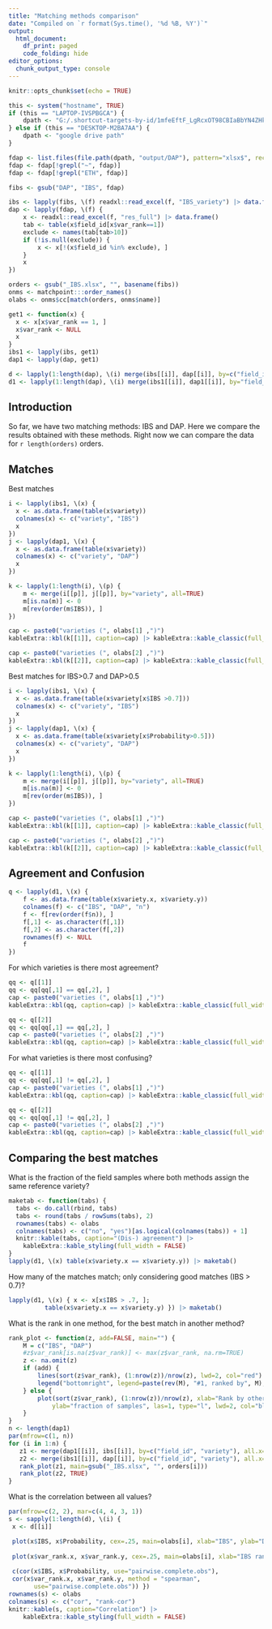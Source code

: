```yaml
---
title: "Matching methods comparison"
date: "Compiled on `r format(Sys.time(), '%d %B, %Y')`"
output:
  html_document:
    df_print: paged
    code_folding: hide
editor_options:
  chunk_output_type: console
---
```



```r
knitr::opts_chunk$set(echo = TRUE)

this <- system("hostname", TRUE)
if (this == "LAPTOP-IVSPBGCA") { 
	dpath <- "G:/.shortcut-targets-by-id/1mfeEftF_LgRcxOT98CBIaBbYN4ZHkBr_/share/image"
} else if (this == "DESKTOP-M2BA7AA") {
	dpath <- "google drive path"
}
```


```r
fdap <- list.files(file.path(dpath, "output/DAP"), pattern="xlsx$", recursive=TRUE, full=TRUE)
fdap <- fdap[!grepl("~", fdap)]
fdap <- fdap[!grepl("ETH", fdap)]

fibs <- gsub("DAP", "IBS", fdap)

ibs <- lapply(fibs, \(f) readxl::read_excel(f, "IBS_variety") |> data.frame())
dap <- lapply(fdap, \(f) {
    x <- readxl::read_excel(f, "res_full") |> data.frame()
    tab <- table(x$field_id[x$var_rank==1])
    exclude <- names(tab[tab>10])
    if (!is.null(exclude)) {
    	x <- x[!(x$field_id %in% exclude), ]
    }
    x
})

orders <- gsub("_IBS.xlsx", "", basename(fibs))
onms <- matchpoint:::order_names()
olabs <- onms$cc[match(orders, onms$name)]

get1 <- function(x) {
  x <- x[x$var_rank == 1, ]
  x$var_rank <- NULL
  x
}
ibs1 <- lapply(ibs, get1)
dap1 <- lapply(dap, get1)

d <- lapply(1:length(dap), \(i) merge(ibs[[i]], dap[[i]], by=c("field_id", "ref_id")))
d1 <- lapply(1:length(dap), \(i) merge(ibs1[[i]], dap1[[i]], by="field_id"))
```

## Introduction

So far, we have two matching methods: IBS and DAP. Here we compare the results obtained with these methods. Right now we can compare the data for `r length(orders)` orders.

## Matches 

Best matches 

```r
i <- lapply(ibs1, \(x) {
  x <- as.data.frame(table(x$variety))
  colnames(x) <- c("variety", "IBS")
  x
})
j <- lapply(dap1, \(x) {
  x <- as.data.frame(table(x$variety))
  colnames(x) <- c("variety", "DAP")
  x
})

k <- lapply(1:length(i), \(p) {
    m <- merge(i[[p]], j[[p]], by="variety", all=TRUE)
    m[is.na(m)] <- 0
    m[rev(order(m$IBS)), ]
})
```


<div class = "row">
<div class = "col-md-5">
```r
cap <- paste0("varieties (", olabs[1] ,")")
kableExtra::kbl(k[[1]], caption=cap) |> kableExtra::kable_classic(full_width = F,  position = "right") |> kableExtra::kable_styling(bootstrap_options = c("striped", "hover"))  |> kableExtra::scroll_box(width = "100%", height = "400px")
```
</div>
<div class = "col-md-5">
```r
cap <- paste0("varieties (", olabs[2] ,")")
kableExtra::kbl(k[[2]], caption=cap) |> kableExtra::kable_classic(full_width = F,  position = "right") |> kableExtra::kable_styling(bootstrap_options = c("striped", "hover"))  |> kableExtra::scroll_box(width = "100%", height = "400px")
```
</div></div>


Best matches for IBS>0.7 and DAP>0.5 

```r
i <- lapply(ibs1, \(x) {
  x <- as.data.frame(table(x$variety[x$IBS >0.7]))
  colnames(x) <- c("variety", "IBS")
  x
})
j <- lapply(dap1, \(x) {
  x <- as.data.frame(table(x$variety[x$Probability>0.5]))
  colnames(x) <- c("variety", "DAP")
  x
})

k <- lapply(1:length(i), \(p) {
    m <- merge(i[[p]], j[[p]], by="variety", all=TRUE)
    m[is.na(m)] <- 0
    m[rev(order(m$IBS)), ]
})
```


<div class = "row">
<div class = "col-md-5">
```r
cap <- paste0("varieties (", olabs[1] ,")")
kableExtra::kbl(k[[1]], caption=cap) |> kableExtra::kable_classic(full_width = F,  position = "right") |> kableExtra::kable_styling(bootstrap_options = c("striped", "hover"))  |> kableExtra::scroll_box(width = "100%", height = "400px")
```
</div>
<div class = "col-md-5">
```r
cap <- paste0("varieties (", olabs[2] ,")")
kableExtra::kbl(k[[2]], caption=cap) |> kableExtra::kable_classic(full_width = F,  position = "right") |> kableExtra::kable_styling(bootstrap_options = c("striped", "hover"))  |> kableExtra::scroll_box(width = "100%", height = "400px")
```
</div></div>


## Agreement and Confusion

```r
q <- lapply(d1, \(x) {
    f <- as.data.frame(table(x$variety.x, x$variety.y))
    colnames(f) <- c("IBS", "DAP", "n")
    f <- f[rev(order(f$n)), ]
    f[,1] <- as.character(f[,1])
    f[,2] <- as.character(f[,2])
    rownames(f) <- NULL
    f
})
```

For which varieties is there most agreement?

<div class = "row">
<div class = "col-md-6">
```r
qq <- q[[1]]
qq <- qq[qq[,1] == qq[,2], ]
cap <- paste0("varieties (", olabs[1] ,")")
kableExtra::kbl(qq, caption=cap) |> kableExtra::kable_classic(full_width = F,  position = "right") |> kableExtra::kable_styling(bootstrap_options = c("striped", "hover"))  |> kableExtra::scroll_box(width = "100%", height = "400px")
```
</div>
<div class = "col-md-5">
```r
qq <- q[[2]]
qq <- qq[qq[,1] == qq[,2], ]
cap <- paste0("varieties (", olabs[2] ,")")
kableExtra::kbl(qq, caption=cap) |> kableExtra::kable_classic(full_width = F,  position = "right") |> kableExtra::kable_styling(bootstrap_options = c("striped", "hover"))  |> kableExtra::scroll_box(width = "100%", height = "400px")
```
</div></div>



For what varieties is there most confusing?


<div class = "row">
<div class = "col-md-6">
```r
qq <- q[[1]]
qq <- qq[qq[,1] != qq[,2], ]
cap <- paste0("varieties (", olabs[1] ,")")
kableExtra::kbl(qq, caption=cap) |> kableExtra::kable_classic(full_width = F,  position = "right") |> kableExtra::kable_styling(bootstrap_options = c("striped", "hover"))  |> kableExtra::scroll_box(width = "100%", height = "400px")
```
</div>
<div class = "col-md-5">
```r
qq <- q[[2]]
qq <- qq[qq[,1] != qq[,2], ]
cap <- paste0("varieties (", olabs[2] ,")")
kableExtra::kbl(qq, caption=cap) |> kableExtra::kable_classic(full_width = F,  position = "right") |> kableExtra::kable_styling(bootstrap_options = c("striped", "hover"))  |> kableExtra::scroll_box(width = "100%", height = "400px")
```
</div></div>


## Comparing the best matches

What is the fraction of the field samples where both methods assign the same reference variety?

```r
maketab <- function(tabs) {
  tabs <- do.call(rbind, tabs)
  tabs <- round(tabs / rowSums(tabs), 2)
  rownames(tabs) <- olabs
  colnames(tabs) <- c("no", "yes")[as.logical(colnames(tabs)) + 1]
  knitr::kable(tabs, caption="(Dis-) agreement") |> 
    kableExtra::kable_styling(full_width = FALSE)
}
lapply(d1, \(x) table(x$variety.x == x$variety.y)) |> maketab()

```

How many of the matches match; only considering good matches (IBS > 0.7)?

```r
lapply(d1, \(x) { x <- x[x$IBS > .7, ]; 
          table(x$variety.x == x$variety.y) }) |> maketab()

```

What is the rank in one method, for the best match in another method?

```r
rank_plot <- function(z, add=FALSE, main="") {
	M = c("IBS", "DAP")
	#z$var_rank[is.na(z$var_rank)] <- max(z$var_rank, na.rm=TRUE)
	z <- na.omit(z)
	if (add) {
		lines(sort(z$var_rank), (1:nrow(z))/nrow(z), lwd=2, col="red")	
		legend("bottomright", legend=paste(rev(M), "#1, ranked by", M), col=c("blue", "red"), lwd=2)
	} else {
		plot(sort(z$var_rank), (1:nrow(z))/nrow(z), xlab="Rank by other algorithm", 
			ylab="fraction of samples", las=1, type="l", lwd=2, col="blue", main=main)
	}
}
n <- length(dap1)
par(mfrow=c(1, n))
for (i in 1:n) {
   z1 <- merge(dap1[[i]], ibs[[i]], by=c("field_id", "variety"), all.x=TRUE)
   z2 <- merge(ibs1[[i]], dap[[i]], by=c("field_id", "variety"), all.x=TRUE)
   rank_plot(z1, main=gsub("_IBS.xlsx", "", orders[i]))
   rank_plot(z2, TRUE)
}

```


What is the correlation between all values?

```r
par(mfrow=c(2, 2), mar=c(4, 4, 3, 1))
s <- sapply(1:length(d), \(i) {
 x <- d[[i]]

 plot(x$IBS, x$Probability, cex=.25, main=olabs[i], xlab="IBS", ylab="DAP", las=1, col=rgb(1, 0, 0, .25))
 
 plot(x$var_rank.x, x$var_rank.y, cex=.25, main=olabs[i], xlab="IBS rank", ylab="DAP rank", las=1, col=rgb(0, 0, 1, .25))
 
 c(cor(x$IBS, x$Probability, use="pairwise.complete.obs"),
 cor(x$var_rank.x, x$var_rank.y, method = "spearman",
       use="pairwise.complete.obs")) })
rownames(s) <- olabs
colnames(s) <- c("cor", "rank-cor")
knitr::kable(s, caption="Correlation") |> 
    kableExtra::kable_styling(full_width = FALSE)

```

